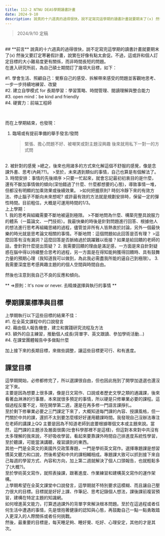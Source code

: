 ```yaml
---
title: 112-2 NTNU DEAS學期讀書計畫
date: 2024-9-10
description: 說真的十六週真的過得很快，說不定寫完這學期的讀書計畫就要期末了(x) 然後又要訂定寒暑假計畫，說實在好像有點太倉促。不過，這或許和個人訂定目標的大小難易度更有關係，而非時間長短的問題。
---
```

>2024/9/10 定稿

<br/>
## **前言**
說真的十六週真的過得很快，說不定寫完這學期的讀書計畫就要期末了(x) 然後又要訂定寒暑假計畫，說實在好像有點太倉促。不過，這或許和個人訂定目標的大小難易度更有關係，而非時間長短的問題。
<br/>
在進入研究所前，為自己碩士期間訂了幾項大目標，如下：
<br/>

#1. 學會生活、照顧自己：覺察自己的感受、拆解帶來感受的問題並客觀地思考、一步一步持續地練習、改變
<br/>
#2. 建立自學模式 for 長期學習：學習策略、時間管理、閱讀理解與整合能力
<br/>
#3. open mind：be kind and friendly
<br/>
#4. 硬實力：前端工程師

<br/>

而在上學期結束，也發現：
1. 臨場或有提前準備的舉手發言/發問
	>緊張、擔心問題不好、被嘲笑或對主題沒興趣
	>後來就用私下一對一的方式問
<br/>
2. 被針對的感覺
	>總之，後來也用諸多的方式來化解這個不舒服的感覺，像是念課外書、思考(內耗??)。
	>至於，未來遇到類似的事情，自己也算是有個解法了。
<br/>
3. 時間安排：事情的先後順序
	>只要一忙起來，就會忘記最初初衷目的是什麼，還有不斷加事情做的傾向(深怕錯過了什麼、什麼都想要的心態)，導致事情一堆，但都沒有明顯的加乘效果或後續效果。
	>如何把握原則? 時刻冷靜下來的有效方法、停止腦子不斷向未來想呢? 或許最有效的方法就是規劃安排時，保留一定的彈性時間。目前粗估，大概是可運用時間的1/3。

<br/>
上上學期：
<br/>
1. 我的思考與組織需要不斷地被逼到極限。  
    >不斷地問為什麼、構築完整具說服力的體系（一篇論文、一門技術）。我最快樂的時後是針對問題進行回答、根據他人的想法進行思考再組織思緒的過程，儘管並非所有人皆熱衷於討論，另外一個最快樂的時光就是思考論文相關的事情。不斷地問：這個問題如此回答是否有理？
    >這麼回答有沒有漏洞？這麼回答是否脈絡過於跳躍難以銜接？如果是給回饋的老師的話，會針對什麼提出質疑？  
2. 我需要回饋的理由是滿足感，一方面是來自針對疑惑在腦中得以持續整合思考的過程，另一方面是在得知能夠獲得回饋時、具有鼓舞力量的預期心理（我知道我可以做到，為此我必需盡我所能的逼自己到極限）。
3. 我需要深度思考感興趣主題的的個人空間與時間自由。
<br/>

然後也注意到我自己不良的反應和傾向。<br/>

** =>原則：It's now or never. 去精煉選擇與執行的事情 **
<br/>

## **學期課業標準與目標**
上學期執行以下這些目標的結果不佳：<br/>
#1. 在全英文課程中的口說發言<br/>
#2. 藉由個人報告機會，建立和實踐研究流程及方法<br/>
#3. 額外的自主練習，推動個人成長(背單字、英文跟讀、參加學術活動…)<br/>
#4. 在課堂團體報告中多做點什麼<br/>

加上接下來的長期目標，來做些調整，讓這些目標更可行、和有進度。
<br/>
## **課堂目標**
這學期開始，必修都修完了，所以選課很自由，但也因此拖到了開學加退選也還沒定下來。<br/>
主要是因為想要上很多課，像是日文寫作、口說或者歷史文學之類的通識課，後來看著血淋淋的行事曆，本來就很多預定的事情，所以硬是只修畢業必要的課程。這個過程反覆不定，現在開學第二週，還是在再多修一門語言課掙扎。<br/>
至於剩下修畢業必要之三門課定下來了，大概知道每門課的內容、授課風格，但一門關於中共的課，還抓不太到要怎麼樣好好運用聽課時間。我發現自己沒辦法專注在老師的講課上QQ 主要是因為不知道老師到底要根據哪個文本或主題來說。當然，這門課的主題涉及層面很廣(社會科學那裡不是這樣)，但這對本來對中共沒有太多理解的我來說，不好吸收學習。看起來要靠課外時間自己排進度系統性學習，至於聽課，可能當演講聽，複習讀到的東西。<br/>
其他一門是全英文的美國外交政策專題，一門是學術英文寫作。選擇專題課是想習慣英文聽力和口說，然後希望和中共的課相輔相成。專題課大致可以抓到接下來自己每週的學習方式、內容和方向，加上第二週就解決了個人口頭報告，也就輕鬆多了(大概?)。<br/>
至於學術英文寫作，就照表操課，跟著進度、作業練習和建構英文寫作的運作架構。<br/>
上學期希望在全英文課堂中口說發言，這學期就不特別要求這模糊、而且讓自己壓力很大的目標。目標就是好好上課、作筆記、思考記錄個人想法，課後課前複習預習，建構在特定主題的知識網。<br/>
如何增進英文能力，打算透過課外的背單字來解決根本問題。至於在這過程或者任何生活中遭遇的事情，先是懷抱著健康的認知與心態，再鼓勵自己一點一點勇敢踏入更深入的人際關係或者任何挑戰。<br/>
然後，最重要的目標是，每天睡足夠、睡好覺、吃好、心理安定，其他的才是其次。


